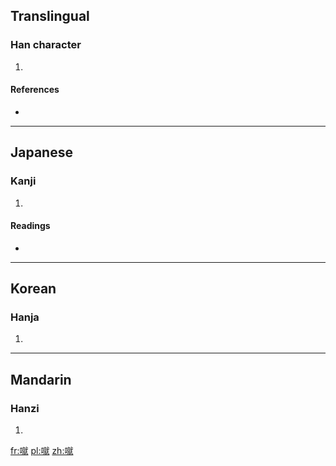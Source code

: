 ==Translingual==

===Han character===
{{Han char|rn=30|rad=口|as=12|sn=15|four=6301<sub>4</sub>|canj=口卜火山 (RYFU)}}

# {{defn|Han|sort=口12}}

====References====
* {{Han ref|kx=0208.180|dkj=04298|dj=0431.130|hdz=10685.170|uh=5648|ud=22088|bh=E4F6|bd=58614}}

----

==Japanese==

===Kanji===
{{ja-kanji|grade=|rs=口12}}

# {{defn|Japanese|sort=口12}}

====Readings====
* {{ja-readings|on=[[しゅく]] (shuku), [[そう]] (sō), [[こう]] (kō), [[ごう]] (gō)|kun=[[こえ]] (koe), [[くらう]] (kurau), [[やわらか]] (yawaraka)}}

----

==Korean==

===Hanja===
{{ko-hanja|hangeul=축|rv=chuk|mr=ch'uk}}

# {{defn|Korean|sort=口12}}

----

==Mandarin==

===Hanzi===
{{cmn-hanzi|pin=[[cù]] ([[cu4]])|wg=ts'u<sup>4</sup>}}

# {{defn|Mandarin|sort=口12}}

[[fr:噈]]
[[pl:噈]]
[[zh:噈]]